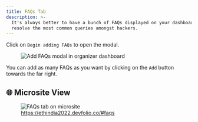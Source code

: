 ```yaml
---
title: FAQs Tab
description: >-
  It's always better to have a bunch of FAQs displayed on your dashboard to
  resolve the most common queries amongst hackers.
---
```


Click on `Begin adding FAQs` to open the modal.

<figure>
  <img src="/assets/FAQ.gif" alt="Add FAQs modal in organizer dashboard" />
</figure>

You can add as many FAQs as you want by clicking on the `Add` button towards the far right.


## 🌐 Microsite View

<figure>
  <img src="/assets/image-8.15.png" alt="FAQs tab on microsite" />
<figcaption className="text-center mt-2">
  <a href="https://ethindia2022.devfolio.co/#faqs">
    https://ethindia2022.devfolio.co/#faqs
  </a>
</figcaption>

</figure>
